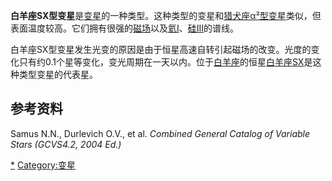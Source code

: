 '''白羊座SX型变星'''是[[变星|变星]]的一种类型。这种类型的变星和[[猎犬座α²型变星|猎犬座α²型变星]]类似，但表面温度较高。它们拥有很强的[[磁场|磁场]]以及[[氦|氦]]I、[[硅|硅]]III的谱线。

白羊座SX型变星发生光变的原因是由于恒星高速自转引起磁场的改变。光度的变化只有约0.1个星等变化，变光周期在一天以内。位于[[白羊座|白羊座]]的恒星[[白羊座SX|白羊座SX]]是这种类型变星的代表星。

==参考资料==
Samus N.N., Durlevich O.V., et al. ''Combined General Catalog of Variable Stars (GCVS4.2, 2004 Ed.)''

{{变星}}

[[Category:白羊座SX变星|*]]
[[Category:变星|Category:变星]]